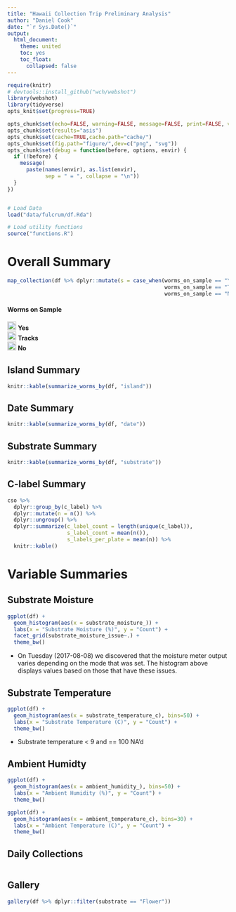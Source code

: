 ```yaml
---
title: "Hawaii Collection Trip Preliminary Analysis"
author: "Daniel Cook"
date: "`r Sys.Date()`"
output: 
  html_document:
    theme: united
    toc: yes
    toc_float:
      collapsed: false
---
```


```r
require(knitr)
# devtools::install_github("wch/webshot")
library(webshot)
library(tidyverse)
opts_knit$set(progress=TRUE)

opts_chunk$set(echo=FALSE, warning=FALSE, message=FALSE, print=FALSE, verbose=TRUE)
opts_chunk$set(results="asis")
opts_chunk$set(cache=TRUE,cache.path="cache/")
opts_chunk$set(fig.path="figure/",dev=c("png", "svg"))
opts_chunk$set(debug = function(before, options, envir) {
  if (!before) {
    message(
      paste(names(envir), as.list(envir),
            sep = " = ", collapse = "\n"))
  }
})


# Load Data
load("data/fulcrum/df.Rda")

# Load utility functions
source("functions.R")

```

# Overall Summary

```r


map_collection(df %>% dplyr::mutate(s = case_when(worms_on_sample == "Yes" ~ "green",
                                                  worms_on_sample == "Tracks" ~ "orange",
                                                  worms_on_sample == "No" ~ "grey")) , "s")


```

<h4>Worms on Sample</h4>
<div><img src='https://storage.googleapis.com/andersenlab.org/img/green.svg' width='20px'> __Yes__</div>
<div><img src='https://storage.googleapis.com/andersenlab.org/img/orange.svg' width='20px'> __Tracks__</div>
<div><img src='https://storage.googleapis.com/andersenlab.org/img/grey.svg' width='20px'> __No__</div>

## Island Summary

```r

knitr::kable(summarize_worms_by(df, "island"))

```

## Date Summary

```r

knitr::kable(summarize_worms_by(df, "date"))

```

## Substrate Summary

```r

knitr::kable(summarize_worms_by(df, "substrate"))

```

## C-label Summary

```r

cso %>%
  dplyr::group_by(c_label) %>%
  dplyr::mutate(n = n()) %>%
  dplyr::ungroup() %>%
  dplyr::summarize(c_label_count = length(unique(c_label)),
                   s_label_count = mean(n()),
                   s_labels_per_plate = mean(n)) %>%
  knitr::kable()

```

# Variable Summaries

## Substrate Moisture

```r

ggplot(df) +
  geom_histogram(aes(x = substrate_moisture_)) +
  labs(x = "Substrate Moisture (%)", y = "Count") +
  facet_grid(substrate_moisture_issue~.) +
  theme_bw()

```

* On Tuesday (2017-08-08) we discovered that the moisture meter output varies depending on the mode that was set. The histogram above displays values based on those that have these issues.

## Substrate Temperature

```r

ggplot(df) +
  geom_histogram(aes(x = substrate_temperature_c), bins=50) +
  labs(x = "Substrate Temperature (C)", y = "Count") +
  theme_bw()

```

* Substrate temperature < 9 and == 100 NA'd

## Ambient Humidty

```r

ggplot(df) +
  geom_histogram(aes(x = ambient_humidity_), bins=50) +
  labs(x = "Ambient Humidity (%)", y = "Count") +
  theme_bw()

```

```r

ggplot(df) +
  geom_histogram(aes(x = ambient_temperature_c), bins=30) +
  labs(x = "Ambient Temperature (C)", y = "Count") +
  theme_bw()

```


## Daily Collections

```r

  
```

## Gallery

```r
gallery(df %>% dplyr::filter(substrate == "Flower"))
```


